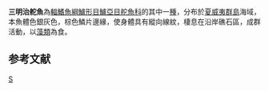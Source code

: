 {{Speciesbox 
| taxon = Kyphosus sandwicensis
| status = NE
| status_system = IUCN3.1
| authority = [[Sauvage|Sauvage]], 1880
| synonyms = *''Pimelepterus sandwicensis''<br /><small>Sauvage, 1880</small>
}}
'''三明治舵魚'''為[[輻鰭魚綱|輻鰭魚綱]][[鱸形目|鱸形目]][[鱸亞目|鱸亞目]][[舵魚科|舵魚科]]的其中一[[種|種]]，分布於[[夏威夷群島|夏威夷群島]]海域，本魚體色銀灰色，棕色鱗片邊緣，使身體具有縱向線紋，棲息在沿岸礁石區，成群活動，以[[藻類|藻類]]為食。

== 参考文献 ==
{{reflist}}

{{Taxonbar}}

[[Category:舵魚屬|S]]